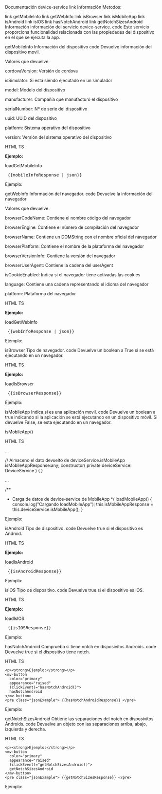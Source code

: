 Documentación device-service
link Información
Metodos:

link getMobileInfo
link getWebInfo
link isBrowser
link isMobileApp
link isAndroid
link isIOS
link hasNotchAndroid
link getNotchSizesAndroid
Información
Información del servicio device-service.
code
Este servicio proporciona funcionalidad relacionada con las propiedades del dispositivo en el que se ejecuta la app.

getMobileInfo
Información del dispositivo
code
Devuelve información del dispositivo movil.

Valores que devuelve:

cordovaVersion: Versión de cordova

isSimulator: Si está siendo ejecutado en un simulador

model: Modelo del dispositivo

manufacturer: Compañía que manufacturó el dispositivo

serialNumber: Nº de serie del dispositivo

uuid: UUID del dispositivo

platform: Sistema operativo del dispositivo

version: Versión del sistema operativo del dispositivo

HTML
TS

  <p><strong>Ejemplo:</strong></p>
  <mv-button
    color="primary"
    appearance="raised"
    (clickEvent)="loadGetMobileInfo()">
    loadGetMobileInfo
  </mv-button>
  <pre class="jsonExample"> {{mobileInfoResponse | json}}</pre>
  
Ejemplo:

 
getWebInfo
Información del navegador.
code
Devuelve la información del navegador

Valores que devuelve:

browserCodeName: Contiene el nombre código del navegador

browserEngine: Contiene el número de compilación del navegador

browserName: Contiene un DOMString con el nombre oficial del navegador

browserPlatform: Contiene el nombre de la plataforma del navegador

browserVersionInfo: Contiene la versión del navegador

browserUserAgent: Contiene la cadena del userAgent

isCookieEnabled: Indica si el navegador tiene activadas las cookies

language: Contiene una cadena representando el idioma del navegador

platform: Plataforma del navegador

HTML
TS

  <p><strong>Ejemplo:</strong></p>
  <mv-button
    color="primary"
    appearance="raised"
    (clickEvent)="loadGetWebInfo()">
    loadGetWebInfo
  </mv-button>
 <pre class="jsonExample"> {{webInfoResponse | json}}</pre>
  
Ejemplo:

 
isBrowser
Tipo de navegador.
code
Devuelve un boolean a True si se está ejecutando en un navegador.

HTML
TS

  <p><strong>Ejemplo:</strong></p>
  <mv-button
    color="primary"
    appearance="raised"
    (clickEvent)="loadIsBrowser()">
    loadIsBrowser
  </mv-button>
  <pre class="jsonExample"> {{isBrowserResponse}} </pre>
  
Ejemplo:

  
isMobileApp
Indica si es una aplicación movil.
code
Devuelve un boolean a true indicando si la aplicación se está ejecutando en un dispositivo móvil. Si devuelve False, se esta ejecutando en un navegador.

isMobileApp()

HTML
TS

  
  ...
  
  // Almaceno el dato devuelto de deviceService.isMobileApp
  isMobileAppResponse:any;
  constructor(
    private deviceService: DeviceService
  ) { }

  ...

  /**
   * Carga de datos de device-service de MobileApp
   */
  loadMobileApp() {
    console.log("Cargando loadMobileApp");
    this.isMobileAppResponse = this.deviceService.isMobileApp();
  }
  
Ejemplo:

  
isAndroid
Tipo de dispositivo.
code
Devuelve true si el dispositivo es Android.

HTML
TS

  <p><strong>Ejemplo:</strong></p>
  <mv-button
    color="primary"
    appearance="raised"
    (clickEvent)="loadIsAndroid()">
    loadIsAndroid
  </mv-button>
  <pre class="jsonExample"> {{isAndroidResponse}} </pre>
  
Ejemplo:

  
isIOS
Tipo de dispositivo.
code
Devuelve true si el dispositivo es iOS.

HTML
TS

  <p><strong>Ejemplo:</strong></p>
  <mv-button
    color="primary"
    appearance="raised"
    (clickEvent)="loadIsIOS()">
    loadIsIOS
  </mv-button>
  <pre class="jsonExample"> {{isIOSResponse}} </pre>
  
Ejemplo:

  
hasNotchAndroid
Comprueba si tiene notch en disposivitos Androids.
code
Devuelve true si el dispositivo tiene notch.

HTML
TS

    <p><strong>Ejemplo:</strong></p>
    <mv-button
      color="primary"
      appearance="raised"
      (clickEvent)="hasNotchAndroid()">
      hasNotchAndroid
    </mv-button>
    <pre class="jsonExample"> {{hasNotchAndroidResponse}} </pre>
  
Ejemplo:

  
getNotchSizesAndroid
Obtiene las separaciones del notch en disposivitos Androids.
code
Devuelve un objeto con las separaciones arriba, abajo, izquierda y derecha.

HTML
TS

    <p><strong>Ejemplo:</strong></p>
    <mv-button
      color="primary"
      appearance="raised"
      (clickEvent)="getNotchSizesAndroid()">
      getNotchSizesAndroid
    </mv-button>
    <pre class="jsonExample"> {{getNotchSizesResponse}} </pre>
  
Ejemplo: